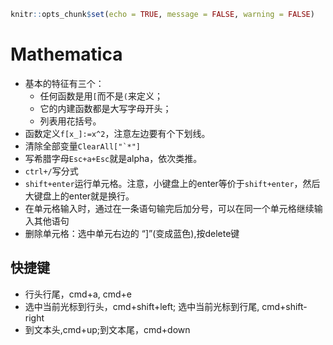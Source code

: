 ```r
knitr::opts_chunk$set(echo = TRUE, message = FALSE, warning = FALSE)
```
# Mathematica {#Mathematica}


- 基本的特征有三个：
    - 任何函数是用`[`而不是`(`来定义；
    - 它的内建函数都是大写字母开头；
    - 列表用花括号。
- 函数定义`f[x_]:=x^2`，注意左边要有个下划线。
- 清除全部变量``ClearAll["`*"]``
- 写希腊字母`Esc+a+Esc`就是alpha，依次类推。
- `ctrl+/`写分式
- `shift+enter`运行单元格。注意，小键盘上的enter等价于`shift+enter`，然后大键盘上的enter就是换行。
- 在单元格输入时，通过在一条语句输完后加分号，可以在同一个单元格继续输入其他语句
- 删除单元格：选中单元右边的 "]"(变成蓝色),按delete键

## 快捷键

- 行头行尾，cmd+a, cmd+e
- 选中当前光标到行头，cmd+shift+left; 选中当前光标到行尾, cmd+shift-right
- 到文本头,cmd+up;到文本尾，cmd+down
